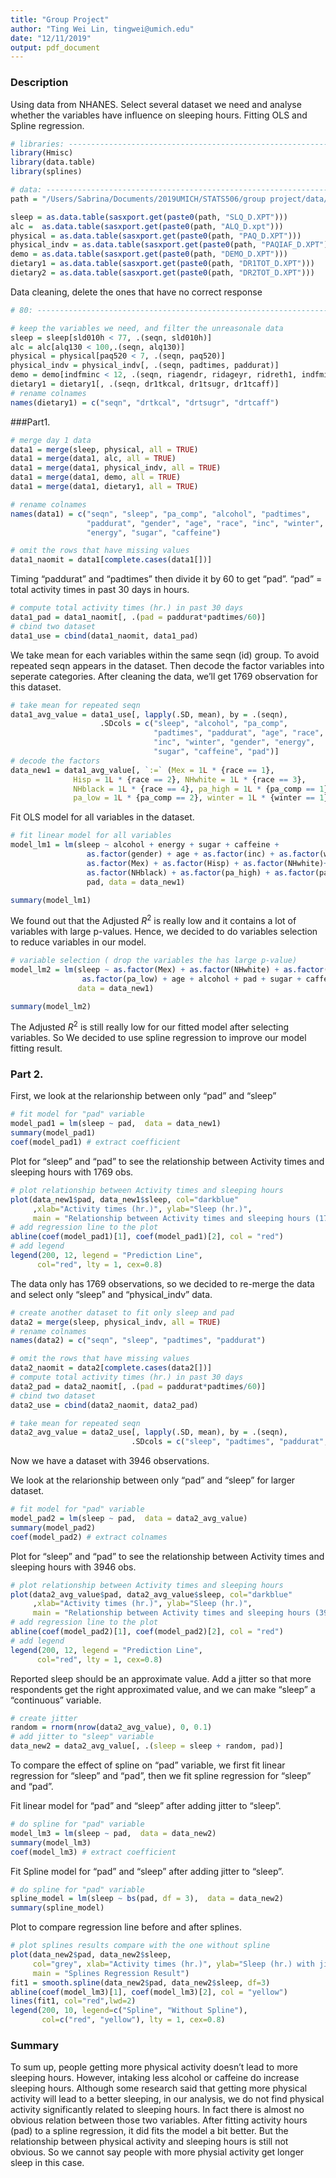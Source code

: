 ```yaml
---
title: "Group Project"
author: "Ting Wei Lin, tingwei@umich.edu"
date: "12/11/2019"
output: pdf_document
---
```


### Description
 Using data from NHANES. Select several dataset we need and analyse whether the
 variables have influence on sleeping hours. Fitting OLS and Spline regression.

```r
# libraries: -------------------------------------------------------------------
library(Hmisc)
library(data.table)
library(splines)
```

```r
# data: ------------------------------------------------------------------------
path = "/Users/Sabrina/Documents/2019UMICH/STATS506/group project/data/"

sleep = as.data.table(sasxport.get(paste0(path, "SLQ_D.XPT")))
alc =  as.data.table(sasxport.get(paste0(path, "ALQ_D.xpt")))
physical = as.data.table(sasxport.get(paste0(path, "PAQ_D.XPT")))
physical_indv = as.data.table(sasxport.get(paste0(path, "PAQIAF_D.XPT")))
demo = as.data.table(sasxport.get(paste0(path, "DEMO_D.XPT")))
dietary1 = as.data.table(sasxport.get(paste0(path, "DR1TOT_D.XPT")))
dietary2 = as.data.table(sasxport.get(paste0(path, "DR2TOT_D.XPT")))
```

Data cleaning, delete the ones that have no correct response
```r
# 80: --------------------------------------------------------------------------

# keep the variables we need, and filter the unreasonale data
sleep = sleep[sld010h < 77, .(seqn, sld010h)]
alc = alc[alq130 < 100,.(seqn, alq130)]
physical = physical[paq520 < 7, .(seqn, paq520)]
physical_indv = physical_indv[, .(seqn, padtimes, paddurat)]
demo = demo[indfminc < 12, .(seqn, riagendr, ridageyr, ridreth1, indfminc, ridexmon)]
dietary1 = dietary1[, .(seqn, dr1tkcal, dr1tsugr, dr1tcaff)]
# rename colnames
names(dietary1) = c("seqn", "drtkcal", "drtsugr", "drtcaff")
```

###Part1.

```r
# merge day 1 data
data1 = merge(sleep, physical, all = TRUE)
data1 = merge(data1, alc, all = TRUE)
data1 = merge(data1, physical_indv, all = TRUE)
data1 = merge(data1, demo, all = TRUE)
data1 = merge(data1, dietary1, all = TRUE)

# rename colnames
names(data1) = c("seqn", "sleep", "pa_comp", "alcohol", "padtimes", 
                 "paddurat", "gender", "age", "race", "inc", "winter", 
                 "energy", "sugar", "caffeine")

# omit the rows that have missing values
data1_naomit = data1[complete.cases(data1[])]
```

Timing "paddurat" and "padtimes" then divide it by 60 to get "pad".
"pad" = total activity times in past 30 days in hours.
```r
# compute total activity times (hr.) in past 30 days
data1_pad = data1_naomit[, .(pad = paddurat*padtimes/60)]
# cbind two dataset
data1_use = cbind(data1_naomit, data1_pad)
```

We take mean for each variables within the same seqn (id) group. 
To avoid repeated seqn appears in the dataset.
Then decode the factor variables into seperate categories.
After cleaning the data, we'll get 1769 observation for this dataset.
```r
# take mean for repeated seqn
data1_avg_value = data1_use[, lapply(.SD, mean), by = .(seqn), 
                    .SDcols = c("sleep", "alcohol", "pa_comp", 
                                "padtimes", "paddurat", "age", "race", 
                                "inc", "winter", "gender", "energy",
                                "sugar", "caffeine", "pad")]
# decode the factors
data_new1 = data1_avg_value[, `:=` (Mex = 1L * {race == 1},
              Hisp = 1L * {race == 2}, NHwhite = 1L * {race == 3}, 
              NHblack = 1L * {race == 4}, pa_high = 1L * {pa_comp == 1}, 
              pa_low = 1L * {pa_comp == 2}, winter = 1L * {winter == 1})]
```

Fit OLS model for all variables in the dataset.
```r
# fit linear model for all variables
model_lm1 = lm(sleep ~ alcohol + energy + sugar + caffeine + 
                 as.factor(gender) + age + as.factor(inc) + as.factor(winter) + 
                 as.factor(Mex) + as.factor(Hisp) + as.factor(NHwhite)+
                 as.factor(NHblack) + as.factor(pa_high) + as.factor(pa_low) + 
                 pad, data = data_new1)

summary(model_lm1)
```

We found out that the Adjusted $R^2$ is really low and it contains a lot of
variables with large p-values. Hence, we decided to do variables selection
to reduce variables in our model.

```r
# variable selection ( drop the variables the has large p-value)
model_lm2 = lm(sleep ~ as.factor(Mex) + as.factor(NHwhite) + as.factor(NHblack) + 
                as.factor(pa_low) + age + alcohol + pad + sugar + caffeine, 
               data = data_new1)

summary(model_lm2)
```

The Adjusted $R^2$ is still really low for our fitted model after selecting variables.
So We decided to use spline regression to improve our model fitting result.

### Part 2.

First, we look at the relarionship between only "pad" and "sleep"
```r
# fit model for "pad" variable
model_pad1 = lm(sleep ~ pad,  data = data_new1)
summary(model_pad1)
coef(model_pad1) # extract coefficient
```

Plot for "sleep" and "pad" to see the relationship between Activity times and sleeping hours with 1769 obs.
```r
# plot relationship between Activity times and sleeping hours
plot(data_new1$pad, data_new1$sleep, col="darkblue"
     ,xlab="Activity times (hr.)", ylab="Sleep (hr.)",
     main = "Relationship between Activity times and sleeping hours (1769 obs)")
# add regression line to the plot
abline(coef(model_pad1)[1], coef(model_pad1)[2], col = "red")
# add legend
legend(200, 12, legend = "Prediction Line",
      col="red", lty = 1, cex=0.8)
```

The data only has 1769 observations, so we decided to re-merge the data and select
only "sleep" and "physical_indv" data.
```r
# create another dataset to fit only sleep and pad
data2 = merge(sleep, physical_indv, all = TRUE)
# rename colnames
names(data2) = c("seqn", "sleep", "padtimes", "paddurat")

# omit the rows that have missing values
data2_naomit = data2[complete.cases(data2[])]
# compute total activity times (hr.) in past 30 days
data2_pad = data2_naomit[, .(pad = paddurat*padtimes/60)]
# cbind two dataset
data2_use = cbind(data2_naomit, data2_pad)

# take mean for repeated seqn
data2_avg_value = data2_use[, lapply(.SD, mean), by = .(seqn), 
                           .SDcols = c("sleep", "padtimes", "paddurat", "pad")]
```

Now we have a dataset with 3946 observations.

We look at the relarionship between only "pad" and "sleep" for larger dataset.
```r
# fit model for "pad" variable
model_pad2 = lm(sleep ~ pad,  data = data2_avg_value)
summary(model_pad2)
coef(model_pad2) # extract colnames
```

Plot for "sleep" and "pad" to see the relationship between Activity times and sleeping hours with 3946 obs.
```r
# plot relationship between Activity times and sleeping hours
plot(data2_avg_value$pad, data2_avg_value$sleep, col="darkblue"
     ,xlab="Activity times (hr.)", ylab="Sleep (hr.)",
     main = "Relationship between Activity times and sleeping hours (3946 obs)")
# add regression line to the plot
abline(coef(model_pad2)[1], coef(model_pad2)[2], col = "red")
# add legend
legend(200, 12, legend = "Prediction Line",
      col="red", lty = 1, cex=0.8)
```

Reported sleep should be an approximate value. Add a jitter so that 
more respondents get the right approximated value, and we can make "sleep" a
"continuous" variable.
```r
# create jitter
random = rnorm(nrow(data2_avg_value), 0, 0.1)
# add jitter to "sleep" variable
data_new2 = data2_avg_value[, .(sleep = sleep + random, pad)]
```

To compare the effect of spline on "pad" variable, we first fit linear regression 
for "sleep" and "pad", then we fit spline regression for "sleep" and "pad".

Fit linear model for "pad" and "sleep" after adding jitter to "sleep".

```r
# do spline for "pad" variable
model_lm3 = lm(sleep ~ pad,  data = data_new2)
summary(model_lm3)
coef(model_lm3) # extract coefficient
```

Fit Spline model for "pad" and "sleep" after adding jitter to "sleep".

```r
# do spline for "pad" variable
spline_model = lm(sleep ~ bs(pad, df = 3),  data = data_new2)
summary(spline_model)
```

Plot to compare regression line before and after splines.
```r
# plot splines results compare with the one without spline
plot(data_new2$pad, data_new2$sleep, 
     col="grey", xlab="Activity times (hr.)", ylab="Sleep (hr.) with jitter", 
     main = "Splines Regression Result")
fit1 = smooth.spline(data_new2$pad, data_new2$sleep, df=3) 
abline(coef(model_lm3)[1], coef(model_lm3)[2], col = "yellow")
lines(fit1, col="red",lwd=2)
legend(200, 10, legend=c("Spline", "Without Spline"),
       col=c("red", "yellow"), lty = 1, cex=0.8)
```

### Summary
  To sum up, people getting more physical activity doesn't lead to more sleeping
hours. However, intaking less alcohol or caffeine do increase sleeping hours.
Although some research said that getting more physical activity will lead to a
better sleeping, in our analysis, we do not find physical activity significantly
related to sleeping hours. In fact there is almost no obvious relation between
those two variables.
  After fitting activity hours (pad) to a spline regression, it did fits the model
a bit better. But the relationship between physical activity and sleeping hours is
still not obvious. So we cannot say people with more physial activity
get longer sleep in this case.

